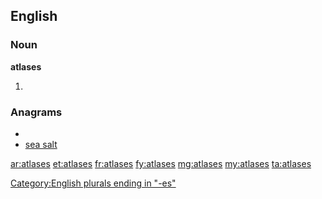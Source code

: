 ==English==

===Noun===
'''atlases'''

# {{plural of|[[atlas]]}}

===Anagrams===
* {{alphagram|aaelsst}}
* [[sea salt#English|sea salt]]


[[Category:English plurals ending in "-es"]]

[[ar:atlases]]
[[et:atlases]]
[[fr:atlases]]
[[fy:atlases]]
[[mg:atlases]]
[[my:atlases]]
[[ta:atlases]]